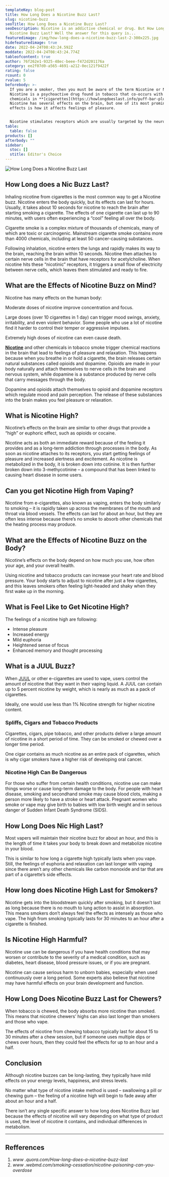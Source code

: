 ```yaml
---
templateKey: blog-post
title: How Long Does a Nicotine Buzz Last?
slug: nicotine-buzz
seoTitle: How Long Does a Nicotine Buzz Last?
seoDescription: Nicotine is an addictive chemical or drug. But How Long Does a
  Nicotine Buzz Last? Well the answer for this query is...
featuredimage: /img/how-long-does-a-nicotine-buzz-last-2-300x225.jpg
hidefeaturedimage: true
date: 2022-04-24T08:43:24.592Z
moddate: 2022-04-24T08:43:24.774Z
tableofcontent: true
author: 76f262e1-9325-48ec-beee-f472d201176a
category: ee2f07d0-a565-4691-a212-0ec121f9422f
rating: false
rcount: 0
rvalue: 5
beforebody: >-
  If you are a smoker, then you must be aware of the term Nicotine or Nic.
  Nicotine is a psychoactive drug found in tobacco that co-occurs with the other
  chemicals in **[cigarettes](https://howlongdoeslast.info/puff-bar-plus/)**.
  Nicotine has several effects on the brain, but one of its most prominent
  effects is how it affects feelings of pleasure.


  Nicotine stimulates receptors which are usually targeted by the neurotransmitter acetylcholine, influencing different functions throughout the body, including heart rate, food digestion, and arousal. However, to know **How long does a Nicotine Buzz last**? You need to read this article.
table:
  table: false
products: []
afterbody: ""
sidebar:
  stoc: []
  stitle: Editor's Choice
---
```

![How Long Does a Nicotine Buzz Last](/img/how-long-does-a-nicotine-buzz-last-2-300x225.jpg "How Long Does a Nicotine Buzz Last")

## How Long does a Nic Buzz Last?

<!--StartFragment-->

Inhaling nicotine from cigarettes is the most common way to get a Nicotine buzz. Nicotine enters the body quickly, but its effects can last for hours. Usually, it takes about 10 seconds for nicotine to reach the brain after starting smoking a cigarette. The effects of one cigarette can last up to 90 minutes, with users often experiencing a “cool” feeling all over the body.

Cigarette smoke is a complex mixture of thousands of chemicals, many of which are toxic or carcinogenic. Mainstream cigarette smoke contains more than 4000 chemicals, including at least 50 cancer-causing substances.

Following inhalation, nicotine enters the lungs and rapidly makes its way to the brain, reaching the brain within 10 seconds. Nicotine then attaches to certain nerve cells in the brain that have receptors for acetylcholine. When nicotine hits these “nicotinic” receptors, it triggers a small flow of electricity between nerve cells, which leaves them stimulated and ready to fire.

## What are the Effects of Nicotine Buzz on Mind?

Nicotine has many effects on the human body:

Moderate doses of nicotine improve concentration and focus.

Large doses (over 10 cigarettes in 1 day) can trigger mood swings, anxiety, irritability, and even violent behavior. Some people who use a lot of nicotine find it harder to control their temper or aggressive impulses.

Extremely high doses of nicotine can even cause death.

**[Nicotine](https://en.wikipedia.org/wiki/Nicotine)** and other chemicals in tobacco smoke trigger chemical reactions in the brain that lead to feelings of pleasure and relaxation. This happens because when you breathe in or hold a cigarette, the brain releases certain natural substances called opioids and dopamine. Opioids are made in your body naturally and attach themselves to nerve cells in the brain and nervous system, while dopamine is a substance produced by nerve cells that carry messages through the body.

Dopamine and opioids attach themselves to opioid and dopamine receptors which regulate mood and pain perception. The release of these substances into the brain makes you feel pleasure or relaxation.

## What is Nicotine High?

Nicotine’s effects on the brain are similar to other drugs that provide a “high” or euphoric effect, such as opioids or cocaine.

Nicotine acts as both an immediate reward because of the feeling it provides and as a long-term addiction through processes in the body. As soon as nicotine attaches to its receptors, you start getting feelings of pleasure and increased alertness and excitement. As nicotine is metabolized in the body, it is broken down into cotinine. It is then further broken down into 3-methycotinine – a compound that has been linked to causing heart disease in some users.

## Can you get Nicotine High from Vaping?

Nicotine from e-cigarettes, also known as vaping, enters the body similarly to smoking – it is rapidly taken up across the membranes of the mouth and throat via blood vessels. The effects can last for about an hour, but they are often less intense because there’s no smoke to absorb other chemicals that the heating process may produce.

## What are the Effects of Nicotine Buzz on the Body?

Nicotine’s effects on the body depend on how much you use, how often your age, and your overall health.

Using nicotine and tobacco products can increase your heart rate and blood pressure. Your body starts to adjust to nicotine after just a few cigarettes, and this leaves smokers often feeling light-headed and shaky when they first wake up in the morning.

## What is Feel Like to Get Nicotine High?

The feelings of a nicotine high are following:

* Intense pleasure
* Increased energy
* Mild euphoria
* Heightened sense of focus
* Enhanced memory and thought processing

## What is a JUUL Buzz?

When [JUUL](https://howlongdoeslast.info/juul-pod/) or other e-cigarettes are used to vape, users control the amount of nicotine that they want in their vaping liquid. A JUUL can contain up to 5 percent nicotine by weight, which is nearly as much as a pack of cigarettes.

Ideally, one would use less than 1% Nicotine strength for higher nicotine content.

### Spliffs, Cigars and Tobacco Products

Cigarettes, cigars, pipe tobacco, and other products deliver a large amount of nicotine in a short period of time. They can be smoked or chewed over a longer time period.

One cigar contains as much nicotine as an entire pack of cigarettes, which is why cigar smokers have a higher risk of developing oral cancer.

### Nicotine High Can Be Dangerous

For those who suffer from certain health conditions, nicotine use can make things worse or cause long-term damage to the body. For people with heart disease, smoking and secondhand smoke may cause blood clots, making a person more likely to have a stroke or heart attack. Pregnant women who smoke or vape may give birth to babies with low birth weight and in serious danger of Sudden Infant Death Syndrome (SIDS).

## How Long Does Nic High Last?

Most vapers will maintain their nicotine buzz for about an hour, and this is the length of time it takes your body to break down and metabolize nicotine in your blood.

This is similar to how long a cigarette high typically lasts when you vape. Still, the feelings of euphoria and relaxation can last longer with vaping since there aren’t any other chemicals like carbon monoxide and tar that are part of a cigarette’s side effects.

## How long does Nicotine High Last for Smokers?

Nicotine gets into the bloodstream quickly after smoking, but it doesn’t last as long because there is no mouth to lung action to assist in absorption. This means smokers don’t always feel the effects as intensely as those who vape. The high from smoking typically lasts for 30 minutes to an hour after a cigarette is finished.

## Is Nicotine High Harmful?

Nicotine use can be dangerous if you have health conditions that may worsen or contribute to the severity of a medical condition, such as diabetes, heart disease, blood pressure issues, or if you are pregnant.

Nicotine can cause serious harm to unborn babies, especially when used continuously over a long period. Some experts also believe that nicotine may have harmful effects on your brain development and function.

## How Long Does Nicotine Buzz Last for Chewers?

When tobacco is chewed, the body absorbs more nicotine than smoked. This means that nicotine chewers’ highs can also last longer than smokers and those who vape.

The effects of nicotine from chewing tobacco typically last for about 15 to 30 minutes after a chew session, but if someone uses multiple dips or chews over hours, then they could feel the effects for up to an hour and a half.

## Conclusion

Although nicotine buzzes can be long-lasting, they typically have mild effects on your energy levels, happiness, and stress levels. 

No matter what type of nicotine intake method is used – swallowing a pill or chewing gum – the feeling of a nicotine high will begin to fade away after about an hour and a half.

There isn’t any single specific answer to how long does Nicotine Buzz last because the effects of nicotine will vary depending on what type of product is used, the level of nicotine it contains, and individual differences in metabolism.

- - -

## Refferences

1. *www .quora.com/How-long-does-a-nicotine-buzz-last*
2. *www .webmd.com/smoking-cessation/nicotine-poisoning-can-you-overdose*